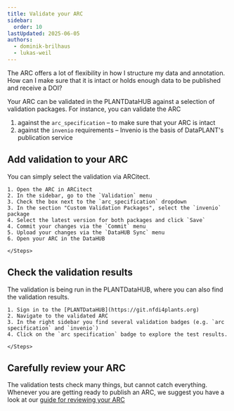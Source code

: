 ```yaml
---
title: Validate your ARC
sidebar:
  order: 10
lastUpdated: 2025-06-05
authors:
  - dominik-brilhaus
  - lukas-weil
---
```



<ViolaSays>
The ARC offers a lot of flexibility in how I structure my data and annotation.
How can I make sure that it is intact or holds enough data to be published and receive a DOI?
</ViolaSays>

Your ARC can be validated in the PLANTDataHUB against a selection of validation packages.
For instance, you can validate the ARC
1. against the `arc_specification` – to make sure that your ARC is intact
2. against the `invenio` requirements – Invenio is the basis of DataPLANT's publication service

## Add validation to your ARC

You can simply select the validation via ARCitect.

<Card icon="pen" title="ARCitect">
    <Steps>

    1. Open the ARC in ARCitect
    2. In the sidebar, go to the `Validation` menu
    3. Check the box next to the `arc_specification` dropdown
    3. In the section "Custom Validation Packages", select the `invenio` package
    4. Select the latest version for both packages and click `Save`
    4. Commit your changes via the `Commit` menu
    5. Upload your changes via the `DataHUB Sync` menu
    6. Open your ARC in the DataHUB

    </Steps>
</Card>

## Check the validation results

The validation is being run in the PLANTDataHUB, where you can also find the validation results.

<Card icon="gitlab" title="PLANTDataHUB">
    <Steps>

    1. Sign in to the [PLANTDataHUB](https://git.nfdi4plants.org)
    2. Navigate to the validated ARC
    3. In the right sidebar you find several validation badges (e.g. `arc specification` and `invenio`)
    4. Click on the `arc specification` badge to explore the test results.

    </Steps>
</Card>

## Carefully review your ARC

The validation tests check many things, but cannot catch everything. Whenever you are getting ready to publish an ARC, we suggest you have a look at our [guide for reviewing your ARC](/nfdi4plants.knowledgebase/guides/review-arc)
